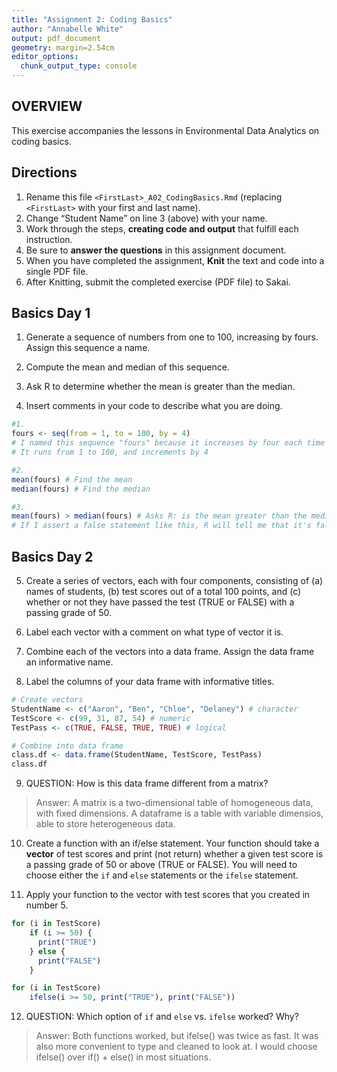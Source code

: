 ```yaml
---
title: "Assignment 2: Coding Basics"
author: "Annabelle White"
output: pdf_document
geometry: margin=2.54cm
editor_options: 
  chunk_output_type: console
---
```


## OVERVIEW

This exercise accompanies the lessons in Environmental Data Analytics on coding basics.

## Directions

1.  Rename this file `<FirstLast>_A02_CodingBasics.Rmd` (replacing `<FirstLast>` with your first and last name).
2.  Change "Student Name" on line 3 (above) with your name.
3.  Work through the steps, **creating code and output** that fulfill each instruction.
4.  Be sure to **answer the questions** in this assignment document.
5.  When you have completed the assignment, **Knit** the text and code into a single PDF file.
6.  After Knitting, submit the completed exercise (PDF file) to Sakai.

## Basics Day 1

1.  Generate a sequence of numbers from one to 100, increasing by fours. Assign this sequence a name.

2.  Compute the mean and median of this sequence.

3.  Ask R to determine whether the mean is greater than the median.

4.  Insert comments in your code to describe what you are doing.

```r
#1. 
fours <- seq(from = 1, to = 100, by = 4)
# I named this sequence "fours" because it increases by four each time
# It runs from 1 to 100, and increments by 4

#2.
mean(fours) # Find the mean
median(fours) # Find the median

#3.
mean(fours) > median(fours) # Asks R: is the mean greater than the median?
# If I assert a false statement like this, R will tell me that it's false

```

## Basics Day 2

5.  Create a series of vectors, each with four components, consisting of (a) names of students, (b) test scores out of a total 100 points, and (c) whether or not they have passed the test (TRUE or FALSE) with a passing grade of 50.

6.  Label each vector with a comment on what type of vector it is.

7.  Combine each of the vectors into a data frame. Assign the data frame an informative name.

8.  Label the columns of your data frame with informative titles.

```r
# Create vectors
StudentName <- c("Aaron", "Ben", "Chloe", "Delaney") # character
TestScore <- c(99, 31, 87, 54) # numeric
TestPass <- c(TRUE, FALSE, TRUE, TRUE) # logical

# Combine into data frame
class.df <- data.frame(StudentName, TestScore, TestPass)
class.df

```

9.  QUESTION: How is this data frame different from a matrix?

> Answer:
A matrix is a two-dimensional table of homogeneous data, with fixed dimensions. A dataframe is a table with variable dimensios, able to store heterogeneous data.

10. Create a function with an if/else statement. Your function should take a **vector** of test scores and print (not return) whether a given test score is a passing grade of 50 or above (TRUE or FALSE). You will need to choose either the `if` and `else` statements or the `ifelse` statement. 

11. Apply your function to the vector with test scores that you created in number 5.

```r

for (i in TestScore)
    if (i >= 50) { 
      print("TRUE")
    } else { 
      print("FALSE")
    }

for (i in TestScore)
    ifelse(i >= 50, print("TRUE"), print("FALSE"))
```

12. QUESTION: Which option of `if` and `else` vs. `ifelse` worked? Why?

> Answer:
Both functions worked, but ifelse() was twice as fast. It was also more convenient to type and cleaned to look at. I would choose ifelse() over if() + else() in most situations.